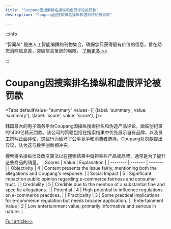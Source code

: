 ```yaml
---
title: "Coupang因搜索排名操纵和虚假评论被罚款"
description: "Coupang因搜索排名操纵和虚假评论被罚款"

---
```



:::info

“智闻AI“ 是由人工智能编撰的刊物集合，确保您只获得最有价值的信息，旨在助您消除信息差，突破信息茧房的局限。  [了解更多 >>](/)

:::

# Coupang因搜索排名操纵和虚假评论被罚款


<Tabs
	defaultValue="summary"
	values={[
	{label: 'summary', value: 'summary'},
	{label: 'score', value: 'score'},
]}>
<TabItem value="summary">


韩国最大的电子商务平台Coupang因操纵搜索排名和伪造产品评论，面临创纪录的1400亿韩元罚款。该公司的策略包括在搜索结果中优先展示自有品牌，以及员工撰写正面评论，这些行为破坏了公平竞争和消费者选择。Coupang对罚款提出异议，认为这与数字创新相冲突。

搜索排名操纵涉及改变算法以在搜索结果中偏袒某些产品或品牌，通常是为了提升这些商品的销量。
</TabItem>
<TabItem value="score">
	| Scores     | Value   | Explanation |
	| -------- | ------- | ------- |
	| Objectivity  | 4    | Content presents the issue fairly, mentioning both the allegations and Coupang's response.    |
	| Social Impact | 5     | Significant impact on public opinion regarding e-commerce fairness and consumer trust.    |
	| Credibility    | 5    | Credible due to the mention of a substantial fine and specific allegations.    |
	| Potential    | 4    | High potential to influence regulations on e-commerce practices.    |
	| Practicality    | 3    | Some practical implications for e-commerce regulation but needs broader application.    |
	| Entertainment Value    | 2    | Low entertainment value; primarily informative and serious in nature.    |
</TabItem>
</Tabs>

[Full article>>](https://readhub.cn/topic/8aSNzeGwW9w)
